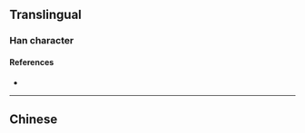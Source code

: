 {{also|濼}}
{{character info/new}}
==Translingual==

===Han character===
{{Han char|rn=85|rad=水|as=05|sn=9|four=|canj=EHVD|ids=⿰氵乐}}

====References====
* {{Han ref|kx=0619.121|hdz=31590.020|uh=6CFA|ud=27898}}

----

==Chinese==
{{zh-see|濼}}